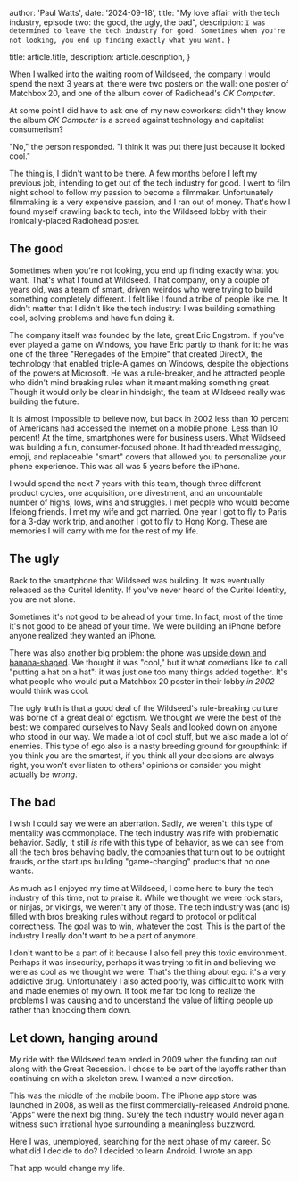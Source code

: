 
  author: 'Paul Watts',
  date: '2024-09-18',
  title: "My love affair with the tech industry, episode two: the good, the ugly, the bad",
  description: `
I was determined to leave the tech industry for good.
Sometimes when you're not looking, you end up finding exactly what you want.
`
}

  title: article.title,
  description: article.description,
}


When I walked into the waiting room of Wildseed, the company I would
spend the next 3 years at, there were two posters
on the wall: one poster of Matchbox 20, and one of the album cover of
Radiohead's _OK Computer_.

At some point I did have to ask one of my new coworkers: didn't they
know the album _OK Computer_ is a screed against technology and
capitalist consumerism?

"No," the person responded. "I think it was put there just because
it looked cool."

The thing is, I didn't want to be there. A few months before I left my
previous job, intending to get out of the tech industry for good.
I went to film night school to follow my passion to become a filmmaker.
Unfortunately filmmaking is a very expensive passion, and I ran out of money.
That's how I found myself crawling back to tech, into the Wildseed lobby with
their ironically-placed Radiohead poster.

## The good

Sometimes when you're not looking, you end up finding exactly what you want.
That's what I found at Wildseed. That company, only a couple of years old,
was a team of smart, driven weirdos who were trying to build something completely
different. I felt like I found a tribe of people like me. It didn't matter that
I didn't like the tech industry: I was building something cool, solving problems
and have fun doing it.

The company itself was founded by the late,
great Eric Engstrom. If you've ever played a game on Windows, you have Eric partly
to thank for it: he was one of the three "Renegades of the Empire"
that created DirectX, the technology that
enabled triple-A games on Windows, despite the objections of the powers at Microsoft.
He was a rule-breaker, and he attracted people who didn't mind breaking rules when
it meant making something great. Though it would only be clear in
hindsight, the team at Wildseed really was building the future.

It is almost impossible to believe now, but back in 2002 less than 10 percent of
Americans had accessed the Internet on a mobile phone. Less than 10 percent!
At the time, smartphones were for business users. What Wildseed was building a
fun, consumer-focused phone. It had threaded messaging, emoji, and replaceable
"smart" covers that allowed you to personalize your phone experience. This was all
was 5 years before the iPhone.

I would spend the next 7 years with this team, though three different product cycles,
one acquisition, one divestment, and an uncountable number of highs, lows,
wins and struggles.
I met people who would become lifelong friends. I met my wife and got married.
One year I got to fly to Paris for a 3-day work trip, and another I got to fly
to Hong Kong. These are memories I will carry with me for the rest of my life.

## The ugly

Back to the smartphone that Wildseed was building. It was eventually released
as the Curitel Identity. If you've never heard of the Curitel Identity,
you are not alone.

Sometimes it's not good to be ahead of your time. In fact, most of the time
it's not good to be ahead of your time. We were building an iPhone before
anyone realized they wanted an iPhone.

There was also another big problem: the phone was
[upside down and banana-shaped](https://www.mobilephonemuseum.com/phone-detail/curitel-identity-ga-400b).
We thought it was "cool," but it what comedians like to call
"putting a hat on a hat": it was just one too many things added together.
It's what people who would put a Matchbox 20 poster in their lobby _in 2002_
would think was cool.

The ugly truth is that a good deal of the Wildseed's rule-breaking culture
was borne of a great deal of egotism. We thought we were the best of the best:
we compared ourselves to Navy Seals and looked down on anyone who stood in
our way. We made a lot of cool stuff, but we also made a lot of enemies.
This type of ego also is a nasty breeding ground for groupthink: if you think you are
the smartest, if you think all your decisions are always right, you won't ever
listen to others' opinions or consider you might actually be _wrong_.

## The bad

I wish I could say we were an aberration. Sadly, we weren't: this type of
mentality was commonplace. The tech industry was rife with problematic behavior.
Sadly, it still *is* rife with this type of behavior, as we can see from all
the tech bros behaving badly, the companies that turn out to be
outright frauds, or the startups building "game-changing" products that no
one wants.

As much as I enjoyed my time at Wildseed, I come here to bury the tech industry
of this time, not to praise it.
While we thought we were rock stars, or ninjas, or vikings, we weren't
any of those. The tech industry was (and is) filled with bros
breaking rules without regard to protocol or political correctness.
The goal was to win, whatever the cost. This is the part of the industry
I really don't want to be a part of anymore.

I don't want to be a part of it because I also fell prey this toxic environment.
Perhaps it was insecurity,
perhaps it was trying to fit in and believing we were as cool as we thought we were.
That's the thing about ego: it's a very addictive drug.
Unfortunately I also acted poorly, was difficult to work with and made
enemies of my own. It took me far too long to realize the problems I was
causing and to understand the value of lifting people up rather
than knocking them down.

## Let down, hanging around

My ride with the Wildseed team ended in 2009 when the funding ran out
along with the Great Recession. I chose to be part of the layoffs rather than
continuing on with a skeleton crew. I wanted a new direction.

This was the middle of the mobile boom. The iPhone app store was launched
in 2008, as well as the first commercially-released Android phone. "Apps"
were the next big thing. Surely the tech industry would never again
witness such irrational hype surrounding a meaningless buzzword.

Here I was, unemployed, searching for the next phase of my career.
So what did I decide to do? I decided to learn Android. I wrote an app.

That app would change my life.
